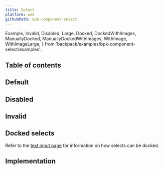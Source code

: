 ```yaml
---
title: Select
platform: web
githubPath: bpk-component-select
---
```



  Example,
  Invalid,
  Disabled,
  Large,
  Docked,
  DockedWithImages,
  ManuallyDocked,
  ManuallyDockedWithImages,
  WithImage,
  WithImageLarge,
} from 'backpack/examples/bpk-component-select/examples';

## Table of contents

## Default

<PresentationBlock>
  <Example />
</PresentationBlock>

## Disabled

<PresentationBlock>
  <Disabled />
</PresentationBlock>

## Invalid

<PresentationBlock>
  <Invalid />
</PresentationBlock>

## Docked selects

Refer to the [text input page](/components/text-input) for information on how selects can be docked.


## Implementation

<Readme />
